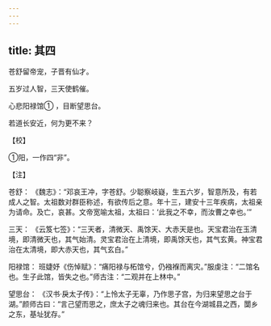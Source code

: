 ```yaml
---
---
---
```

title: 其四
---




苍舒留帝宠，子晋有仙才。

五岁过人智，三天使鹤催。

心悲阳禄馆① ，目断望思台。

若道长安近，何为更不来？

【校】

①阳，一作四“非”。

【注】

苍舒： 《魏志》：“邓哀王冲，字苍舒。少聪察岐嶷，生五六岁，智意所及，有若成人之智。太祖数对群臣称述，有欲传后之意。年十三，建安十三年疾病，太祖亲为请命。及亡，哀甚。文帝宽喻太祖，太祖曰：‘此我之不幸，而汝曹之幸也。’”

三天： 《云笈七签》：“三天者，清微天、禹馀天、大赤天是也。天宝君治在玉清境，即清微天也，其气始清。灵宝君治在上清境，即禹馀天也，其气玄黄。神宝君治在太清境，即大赤天也，其气玄白。”

阳禄馆： 班婕妤《伤悼赋》：“痛阳禄与柘馆兮，仍襁褓而离灾。”服虔注：“二馆名也。生子此馆，皆失之也。”师古注：“二观并在上林中。”

望思台： 《汉书·戾太子传》：“上怜太子无辜，乃作思子宫，为归来望思之台于湖。”颜师古曰：“言己望而思之，庶太子之魂归来也。其台在今湖城县之西，闅乡之东，基址犹存。”